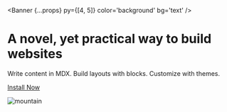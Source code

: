 
  <Banner
    {...props}
    py={[4, 5]}
    color='background'
    bg='text'
  />

# A novel, yet practical way to build websites

Write content in MDX.
Build layouts with blocks.
Customize with themes.

[Install Now][github]

![mountain][]

[mountain]: https://images.unsplash.com/photo-1551978437-6b859030d144?ixlib=rb-1.2.1&q=20&fm=jpg&crop=entropy&cs=tinysrgb&w=1080&fit=max&ixid=eyJhcHBfaWQiOjF9

[github]: https://github.com/jxnblk/mdx-blocks
